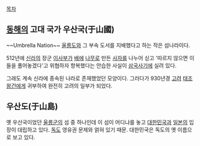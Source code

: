 [[목차]]
== [[동해]]의 고대 국가 우산국(于山國) ==
~~Umbrella Nation~~
[[울릉도]]와 그 부속 도서를 지배했다고 하는 작은 섬나라이다.

512년에 [[신라]]의 장군 [[이사부]]가 [[배]]에 [[나무]]로 만든 [[사자]]를 나누어 싣고 '따르지 않으면 이들을 풀어놓겠다'고 위협하자 항복했다는 안습한 사실이 [[삼국사기]]에 실려 있다.

그래도 계속 신라에 종속된 나라로 존재했었던 모양이다. 그러다가 930년경 [[고려]] [[태조]] [[왕건]]에게 귀부하여 완전히 고려의 일부가 되었다.

== 우산도(于山島) ==
옛 우산국이었던 [[울릉군]]의 섬 중 하나인데 이 섬이 어디냐를 놓고 [[대한민국]]과 [[일본]]의 입장이 대립하고 있다. [[독도]] 영유권 문제와 얽혀 있기 때문. 대한민국은 독도의 옛 이름으로 보고 있다.
